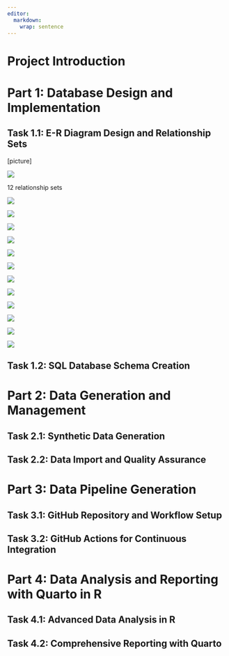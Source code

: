 ```yaml
---
editor: 
  markdown: 
    wrap: sentence
---
```


# Project Introduction

# Part 1: Database Design and Implementation

## Task 1.1: E-R Diagram Design and Relationship Sets


\[picture\]

![](Figures\Screenshots\ERD\ERD.png)

12 relationship sets

![](Figures\Screenshots\relationship_set\buyer_address(1_1).png){fig-align="center"}

![](Figures\Screenshots\relationship_set\buyer_order(1_n).png){fig-align="center"}

![](Figures\Screenshots\relationship_set\buyer_review(1_n).png){fig-align="center"}

![](Figures\Screenshots\relationship_set\order_payment(1_n).png){fig-align="center"}

![](Figures\Screenshots\relationship_set\product_dimension(1_1).png){fig-align="center"}

![](Figures\Screenshots\relationship_set\product_order(1_n).png){fig-align="center"}


![](Figures\Screenshots\relationship_set\Product_Promotion(n_1).png){fig-align="center"}

![](Figures\Screenshots\relationship_set\Product_Review(1_n).png){fig-align="center"}

![](Figures\Screenshots\relationship_set\shipper_order(1_n).png){fig-align="center"}

![](Figures\Screenshots\relationship_set\supplier_address(1_1).png){fig-align="center"}

![](Figures\Screenshots\relationship_set\supplier_order(1_n).png){fig-align="center"}

![](Figures\Screenshots\relationship_set\supplier_product(1_n).png){fig-align="center"}

## Task 1.2: SQL Database Schema Creation

# Part 2: Data Generation and Management

## Task 2.1: Synthetic Data Generation

## Task 2.2: Data Import and Quality Assurance

# Part 3: Data Pipeline Generation 

## Task 3.1: GitHub Repository and Workflow Setup

## Task 3.2: GitHub Actions for Continuous Integration

# Part 4: Data Analysis and Reporting with Quarto in R

## Task 4.1: Advanced Data Analysis in R

## Task 4.2: Comprehensive Reporting with Quarto



